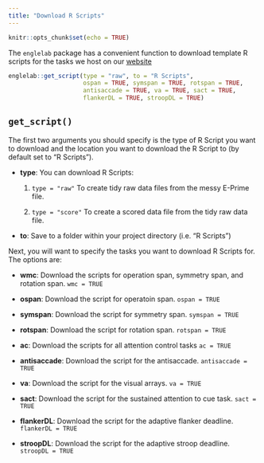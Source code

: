 ```yaml
---
title: "Download R Scripts"
---
```


```r
knitr::opts_chunk$set(echo = TRUE)
```

The `englelab` package has a convenient function to download template R scripts for the tasks we host on our [website](http://englelab.gatech.edu/taskdownloads){target="_blank"}

```r
englelab::get_script(type = "raw", to = "R Scripts",
                     ospan = TRUE, symspan = TRUE, rotspan = TRUE,
                     antisaccade = TRUE, va = TRUE, sact = TRUE,
                     flankerDL = TRUE, stroopDL = TRUE)
```


## `get_script()`

The first two arguments you should specify is the type of R Script you want to download and the location you want to download the R Script to (by default set to "R Scripts").

- __type__: You can download R Scripts:

    1. `type = "raw"` To create tidy raw data files from the messy E-Prime file. 
    
    2. `type = "score"` To create a scored data file from the tidy raw data file.

- __to__: Save to a folder within your project directory (i.e. "R Scripts")
    
Next, you will want to specify the tasks you want to download R Scripts for. The options are:

- __wmc__: Download the scripts for operation span, symmetry span, and rotation span. `wmc = TRUE`

- __ospan__: Download the script for operatoin span. `ospan = TRUE`

- __symspan__: Download the script for symmetry span. `symspan = TRUE`

- __rotspan__: Download the script for rotation span. `rotspan = TRUE`

- __ac__: Download the scripts for all attention control tasks `ac = TRUE`

- __antisaccade__: Download the script for the antisaccade. `antisaccade = TRUE`

- __va__: Download the script for the visual arrays. `va = TRUE`

- __sact__: Download the script for the sustained attention to cue task. `sact = TRUE`

- __flankerDL__: Download the script for the adaptive flanker deadline. `flankerDL = TRUE`

- __stroopDL__: Download the script for the adaptive stroop deadline. `stroopDL = TRUE`



